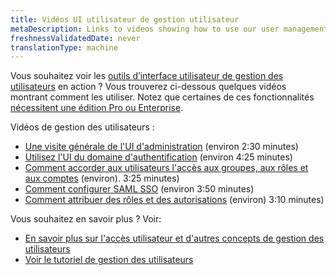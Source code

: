```yaml
---
title: Vidéos UI utilisateur de gestion utilisateur
metaDescription: Links to videos showing how to use our user management UI
freshnessValidatedDate: never
translationType: machine
---
```


Vous souhaitez voir les [outils d’interface utilisateur de gestion des utilisateurs](/docs/accounts/accounts-billing/new-relic-one-user-management/user-management-ui-and-tasks#where) en action ? Vous trouverez ci-dessous quelques vidéos montrant comment les utiliser. Notez que certaines de ces fonctionnalités [nécessitent une édition Pro ou Enterprise](https://newrelic.com/pricing).

Vidéos de gestion des utilisateurs :

* [Une visite générale de l&apos;UI d&apos;administration](/docs/accounts/accounts-billing/general-account-settings/intro-account-settings#video-tour) (environ 2:30 minutes)
* [Utilisez l&apos;UI du domaine d&apos;authentification](https://www.youtube.com/watch?v=Z00-KzGh2XY) (environ 4:25 minutes)
* [Comment accorder aux utilisateurs l&apos;accès aux groupes, aux rôles et aux comptes](https://www.youtube.com/watch?v=dninMzr_zHc) (environ). 3:25 minutes)
* [Comment configurer SAML SSO](https://www.youtube.com/watch?v=uFjqCQcSo8g) (environ 3:50 minutes)
* [Comment attribuer des rôles et des autorisations](https://www.youtube.com/watch?v=CBa0jWINQiw) (environ) 3:10 minutes)

Vous souhaitez en savoir plus ? Voir:

* [En savoir plus sur l&apos;accès utilisateur et d&apos;autres concepts de gestion des utilisateurs](/docs/accounts/accounts-billing/new-relic-one-user-management/user-management-concepts#understand-concepts)
* [Voir le tutoriel de gestion des utilisateurs](/docs/accounts/accounts-billing/new-relic-one-user-management/tutorial-add-new-user-groups-roles-new-relic-one-user-model)